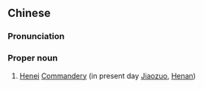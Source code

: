 {{also|河内郡}}
==Chinese==
{{zh-forms|s=河内郡|type=21}}

===Pronunciation===
{{zh-pron
|m=Hénèi Jùn
|cat=pn
}}

===Proper noun===
{{zh-proper noun}}

# {{lb|zh|archaic}} [[w:Jiaozuo|Henei]] [[w:Commandery|Commandery]] (in present day [[w:Jiaozuo|Jiaozuo]], [[Henan]])
